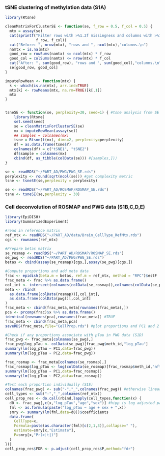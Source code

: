 
### tSNE clustering of methylation data (S1A)
```r
library(Rtsne)

cleanMatrixForClusterSE <- function(se, f_row = 0.5, f_col = 0.5) {
  mtx = assay(se)
  cat(sprintf("Filter rows with >%1.2f missingness and columns with >%1.2f missingness.\n",
              f_row, f_col))
  cat("Before: ", nrow(mtx), "rows and ", ncol(mtx),"columns.\n")
  namtx = is.na(mtx)
  good_row = rowSums(namtx) <= ncol(mtx) * f_row
  good_col = colSums(namtx) <= nrow(mtx) * f_col
  cat("After: ", sum(good_row), "rows and ", sum(good_col),"columns.\n")
  se[good_row, good_col]
}

imputeRowMean <- function(mtx) {
  k <- which(is.na(mtx), arr.ind=TRUE)
  mtx[k] <- rowMeans(mtx, na.rm=TRUE)[k[,1]]
  mtx
}


tsneSE <- function(se, perplexity=30, seed=1) { #tsne analysis from SE
    library(Rtsne)
    set.seed(seed)
    se = cleanMatrixForClusterSE(se)
    mx = imputeRowMean(assay(se))
    ## samples = colnames(mx)
    tsne = Rtsne(t(mx), dims=2, perplexity=perplexity)
    df = as.data.frame(tsne$Y)
    colnames(df) = c("tSNE1", "tSNE2")
    df$sample = colnames(mx)
    cbind(df, as_tibble(colData(se))) #[samples,]))
}

se <- readRDS("~/PART_AD/PWG/PWG_SE.rds")
perplexity <- round(sqrt(ncol(se))) #get complexity metric
tsne <- tsneSE(se,perplexity = perplexity)

se <- readRDS("~/PART_AD/ROSMAP/ROSMAP_SE.rds")
tsne <- tsneSE(se,perplexity = 30)
```


### Cell deconvolution of ROSMAP and PWG data (S1B,C,D,E)
```r
library(EpiDISH)
library(SummarizedExperiment)

#read in reference matrix
ref_mtx <- readRDS("~/PART_AD/data/Brain_CellType_RefMtx.rds")
cgs <- rownames(ref_mtx)

#Prepare betas matrix 
se_rosmap <- readRDS("~/PART_AD/ROSMAP/ROSMAP_SE.rds") 
se_pwg <- readRDS("~/PART_AD/PWG/PWG_SE.rds") 
betas <- cbind(assay(se_rosmap)[cgs,],assay(se_pwg)[cgs,])

#Compute proportions and add meta data
frac <- epidish(beta.m = betas, ref.m = ref_mtx, method = "RPC")$estF
frac_meta <- frac %>% as.data.frame()
col_int <- intersect(colnames(colData(se_rosmap)),colnames(colData(se_pwg)))
meta <- rbind(
  as.data.frame(colData(rosmap))[,col_int],
  as.data.frame(colData(pwg))[,col_int]
)
frac_meta <- cbind(frac_meta,meta[rownames(frac_meta),])
pca <- prcomp(frac)$x %>% as.data.frame()
identical(rownames(pca),rownames(frac_meta)) #TRUE
frac_meta <- cbind(frac_meta,pca)
saveRDS(frac_meta,file="CellProp.rds") #plot proportions and PC1 and 2 (S1B,C)

#Check if any proportions associate with pTau in PWG data (S1D)
frac_pwg <- frac_meta[colnames(se_pwg),]
frac_pwg$log_pTau <- colData(se_pwg)[frac_pwg$meth_id,"log_pTau"]
summary(lm(log_pTau ~ PC1,data=frac_pwg))
summary(lm(log_pTau ~ PC2,data=frac_pwg))

frac_rosmap <- frac_meta[colnames(se_rosmap),]
frac_rosmap$log_pTau <- log(colData(se_rosmap)[frac_rosmap$meth_id,"nft_hip"] + 1)
summary(lm(log_pTau ~ PC1,data=frac_rosmap))
summary(lm(log_pTau ~ PC2,data=frac_rosmap))

#Test each proportion individually (S1E)
colnames(frac_pwg) <- sub("-","_",colnames(frac_pwg)) #otherwise linear model formulas throw error
cell_types <- sub("-","_",colnames(ref_mtx))
cell_prop_res <- do.call(rbind,lapply(cell_types,function(x) {
  d0 <- frac_pwg[,c(x,"log_pTau","age","sex")] #hipp is log adjusted pathology
  fml <- as.formula(paste("log_pTau ~ age + sex + ",x))
  smry <- summary(lm(fml,data=d0))$coefficients
  data.frame(
    CellType=x,
    Formula=paste(as.character(fml)[c(2,1,3)],collapse=" "),
    estimate=smry[x,"Estimate"],
    P=smry[x,"Pr(>|t|)"]
  )
}))
cell_prop_res$FDR <- p.adjust(cell_prop_res$P,method="fdr")
```
